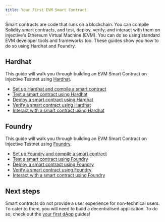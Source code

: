 ```yaml
---
title: Your First EVM Smart Contract
---
```


Smart contracts are code that runs on a blockchain.
You can compile Solidity smart contracts,
and test, deploy, verify, and interact with them on Injective's Ethereum Virtual Machine (EVM).
You can do so using standard EVM developer tools and frameworks too.
These guides show you how to do so using Hardhat and Foundry.

## Hardhat

This guide will walk you through building an EVM Smart Contract on Injective Testnet using [Hardhat](https://hardhat.org/).

* [Set up Hardhat and compile a smart contract](./compile-hardhat/)
* [Test a smart contract using Hardhat](./test-hardhat/)
* [Deploy a smart contract using Hardhat](./deploy-hardhat/)
* [Verify a smart contract using Hardhat](./verify-hardhat/)
* [Interact with a smart contract using Hardhat](./interact-hardhat/)

## Foundry

This guide will walk you through building an EVM Smart Contract on Injective Testnet using [Foundry](https://getfoundry.sh/).

* [Set up Foundry and compile a smart contract](./compile-foundry/)
* [Test a smart contract using Foundry](./test-foundry/)
* [Deploy a smart contract using Foundry](./deploy-foundry/)
* [Verify a smart contract using Foundry](./verify-foundry/)
* [Interact with a smart contract using Foundry](./interact-foundry/)

## Next steps

Smart contracts do not provide a user experience for non-technical users.
To cater to them, you will need to build a decentralised application.
To do so, check out the [your first dApp](../dapps/) guides!

